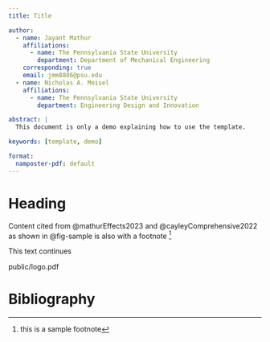 ```yaml
---
title: Title

author:
  - name: Jayant Mathur
    affiliations:
      - name: The Pennsylvania State University
        department: Department of Mechanical Engineering
    corresponding: true
    email: jmm8886@psu.edu
  - name: Nicholas A. Meisel
    affiliations:
      - name: The Pennsylvania State University
        department: Engineering Design and Innovation

abstract: |
  This document is only a demo explaining how to use the template.

keywords: [template, demo]

format:
  namposter-pdf: default
---
```


::: {.grid options="3"}

# Heading

Content cited from @mathurEffects2023 and @cayleyComprehensive2022 as shown in @fig-sample is also with a footnote [^sample]

This text continues

[^sample]: this is a sample footnote

[public/logo.pdf]{.posterimage}

# Bibliography

::: {.content-visible when-format="pdf"}
\vspace{.75\baselineskip}
:::
:::{#refs}
:::

:::
